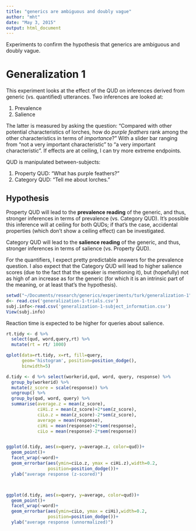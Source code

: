 ```yaml
---
title: "generics are ambiguous and doubly vague"
author: "mht"
date: "May 3, 2015"
output: html_document
---
```


Experiments to confirm the hypothesis that generics are ambiguous and doubly vague.

# Generalization 1

This experiment looks at the effect of the QUD on inferences derived from generic (vs. quantified) utterances. Two inferences are looked at:

1. Prevalence
2. Salience

The latter is measured by asking the question: "Compared with other potential characteristics of lorches, how do *purple feathers* rank among the other characteristics in terms of *importance*?" With a slider bar ranging from "not a very important characteristic" to "a very important characteristic". If effects are at ceiling, I can try more extreme endpoints.

QUD is manipulated between-subjects:

1. Property QUD: "What has purple feathers?"
2. Category QUD: "Tell me about lorches."

## Hypothesis

Property QUD will lead to the **prevalence reading** of the generic, and thus, stronger inferences in terms of prevalence (vs. Category QUD). It's possible this inference will at ceiling for both QUDs; if that's the case, accidental properties (which don't show a ceiling effect) can be investigated. 

Category QUD will lead to the **salience reading** of the generic, and thus, stronger inferences in terms of salience (vs. Property QUD).

For the quantifiers, I expect pretty predictable answers for the prevalence question. I also expect that the Category QUD will lead to higher salience scores (due to the fact that the speaker is mentioning it), but (hopefully) not as high of an increase as for the generic (for which it is an intrinsic part of the meaning, or at least that's the hypothesis).


```r
setwd("~/Documents/research/generics/experiments/turk/generalization-1")
d<- read.csv('generalization-1-trials.csv')
subj.info<-read.csv('generalization-1-subject_information.csv')
View(subj.info)
```

Reaction time is expected to be higher for queries about salience.

```r
rt.tidy <- d %>%
  select(qud, word,query,rt) %>%
  mutate(rt = rt/ 1000) 

qplot(data=rt.tidy, x=rt, fill=query, 
      geom='histogram', position=position_dodge(),
      binwidth=5)
```


```r

d.tidy <- d %>% select(workerid,qud, word, query, response) %>%
  group_by(workerid) %>%
  mutate(z_score = scale(response)) %>%
  ungroup() %>%
  group_by(qud, word, query) %>%
  summarise(average.z = mean(z_score),
            ciHi.z = mean(z_score)+2*sem(z_score),
            ciLo.z = mean(z_score)-2*sem(z_score),
            average = mean(response),
            ciHi = mean(response)+2*sem(response),
            ciLo = mean(response)-2*sem(response))


ggplot(d.tidy, aes(x=query, y=average.z, color=qud))+
  geom_point()+
  facet_wrap(~word)+
  geom_errorbar(aes(ymin=ciLo.z, ymax = ciHi.z),width=0.2, 
                position=position_dodge())+
  ylab("average response (z-scored)")



ggplot(d.tidy, aes(x=query, y=average, color=qud))+
  geom_point()+
  facet_wrap(~word)+
  geom_errorbar(aes(ymin=ciLo, ymax = ciHi),width=0.2, 
                position=position_dodge())+
  ylab("average response (unnormalized)")

```

